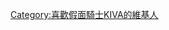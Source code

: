{{Userbox
  |border-c = black
  |border-s = 1
  |id-c     = white
  |id-s     = 12
  |id-fc    = blue
  |info-c   = gray
  |info-s   = 10
  |info-fc  = red
  |id       = KIVA
  |info     = 這個用戶認爲自己有資格成爲'''[[假面騎士KIVA|FANGIRE之王]]'''。
}}

[[Category:喜歡假面騎士KIVA的維基人]]